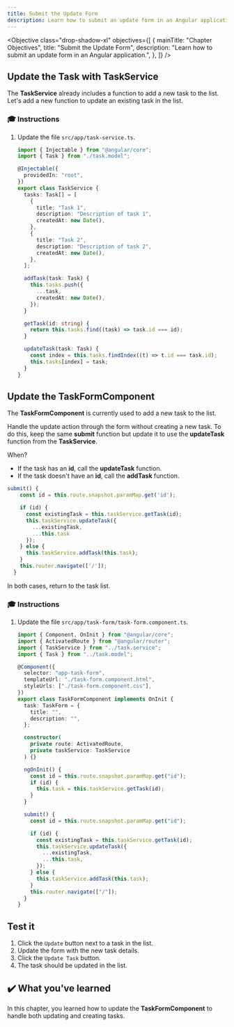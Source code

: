 ```yaml
---
title: Submit the Update Form
description: Learn how to submit an update form in an Angular application.
---
```



<Objective
  class="drop-shadow-xl"
  objectives={[
    {
      mainTitle: "Chapter Objectives",
      title: "Submit the Update Form",
      description:
        "Learn how to submit an update form in an Angular application.",
    },
  ]}
/>

## Update the Task with TaskService

The **TaskService** already includes a function to add a new task to the list.
Let's add a new function to update an existing task in the list.

### 🎓 Instructions

<Steps>

1. Update the file `src/app/task-service.ts`.

   ```typescript ins={"Add the task update function": 32-36}
   import { Injectable } from "@angular/core";
   import { Task } from "./task.model";

   @Injectable({
     providedIn: "root",
   })
   export class TaskService {
     tasks: Task[] = [
       {
         title: "Task 1",
         description: "Description of task 1",
         createdAt: new Date(),
       },
       {
         title: "Task 2",
         description: "Description of task 2",
         createdAt: new Date(),
       },
     ];

     addTask(task: Task) {
       this.tasks.push({
         ...task,
         createdAt: new Date(),
       });
     }

     getTask(id: string) {
       return this.tasks.find((task) => task.id === id);
     }

     updateTask(task: Task) {
       const index = this.tasks.findIndex((t) => t.id === task.id);
       this.tasks[index] = task;
     }
   }
   ```

</Steps>

## Update the TaskFormComponent

The **TaskFormComponent** is currently used to add a new task to the list.

Handle the update action through the form without creating a new task.
To do this, keep the same **submit** function but update it to use the **updateTask** function from the **TaskService**.

When?

- If the task has an **id**, call the **updateTask** function.
- If the task doesn't have an **id**, call the **addTask** function.

```typescript
submit() {
    const id = this.route.snapshot.paramMap.get('id');

    if (id) {
      const existingTask = this.taskService.getTask(id);
      this.taskService.updateTask({
        ...existingTask,
        ...this.task
      });
    } else {
      this.taskService.addTask(this.task);
    }
    this.router.navigate(['/']);
  }
```

In both cases, return to the task list.

### 🎓 Instructions

<Steps>

1. Update the file `src/app/task-form/task-form.component.ts`.

   ```typescript ins={"Add the updateTask function": 28-42}
   import { Component, OnInit } from "@angular/core";
   import { ActivatedRoute } from "@angular/router";
   import { TaskService } from "../task.service";
   import { Task } from "../task.model";

   @Component({
     selector: "app-task-form",
     templateUrl: "./task-form.component.html",
     styleUrls: ["./task-form.component.css"],
   })
   export class TaskFormComponent implements OnInit {
     task: TaskForm = {
       title: "",
       description: "",
     };

     constructor(
       private route: ActivatedRoute,
       private taskService: TaskService
     ) {}

     ngOnInit() {
       const id = this.route.snapshot.paramMap.get("id");
       if (id) {
         this.task = this.taskService.getTask(id);
       }
     }

     submit() {
       const id = this.route.snapshot.paramMap.get("id");

       if (id) {
         const existingTask = this.taskService.getTask(id);
         this.taskService.updateTask({
           ...existingTask,
           ...this.task,
         });
       } else {
         this.taskService.addTask(this.task);
       }
       this.router.navigate(["/"]);
     }
   }
   ```

</Steps>

## Test it

<Steps>

1. Click the `Update` button next to a task in the list.
2. Update the form with the new task details.
3. Click the `Update Task` button.
4. The task should be updated in the list.

</Steps>

## ✔️ What you've learned

In this chapter, you learned how to update the **TaskFormComponent** to handle both updating and creating tasks.
